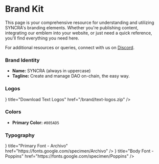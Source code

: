 
# Brand Kit

This page is your comprehensive resource for understanding and utilizing SYNCRA's branding elements. Whether you're publishing content, integrating our emblem into your website, or just need a quick reference, you'll find everything you need here. 

For additional resources or queries, connect with us on [Discord](https://discord.gg/bhVFa3BxbG).

### Brand Identity

- **Name:** SYNCRA (always in uppercase)
- **Tagline:** Create and manage DAO on-chain, the easy way.

### Logos

<Cards>
  <Card icon={<FaCloudDownloadAlt />} title="Download Text Logos" href="/brand/text-logos.zip" />
</Cards>

### Colors

- **Primary Color:** `#805AD5`

### Typography

<Cards>
  <Card icon={<FaExternalLinkAlt />} title="Primary Font - Archivo" href="https://fonts.google.com/specimen/Archivo" />
  <Card icon={<FaExternalLinkAlt />} title="Body Font - Poppins" href="https://fonts.google.com/specimen/Poppins" />
</Cards>
